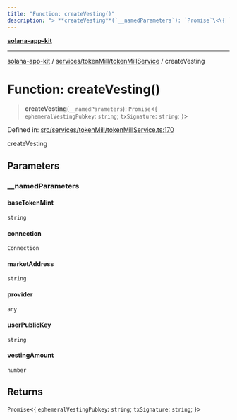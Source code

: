 ```yaml
---
title: "Function: createVesting()"
description: "> **createVesting**(`__namedParameters`): `Promise`\<\{ `ephemeralVestingPubkey`: `string`; `txSignature`: `string`; \}\>"
---
```


[**solana-app-kit**](../../../../README.mdx)

***

[solana-app-kit](../../../../README.mdx) / [services/tokenMill/tokenMillService](../README.mdx) / createVesting

# Function: createVesting()

> **createVesting**(`__namedParameters`): `Promise`\<\{ `ephemeralVestingPubkey`: `string`; `txSignature`: `string`; \}\>

Defined in: [src/services/tokenMill/tokenMillService.ts:170](https://github.com/SendArcade/solana-social-starter/blob/b27156124ee1831d644b1af765e8d55a2885cd4f/src/services/tokenMill/tokenMillService.ts#L170)

createVesting

## Parameters

### \_\_namedParameters

#### baseTokenMint

`string`

#### connection

`Connection`

#### marketAddress

`string`

#### provider

`any`

#### userPublicKey

`string`

#### vestingAmount

`number`

## Returns

`Promise`\<\{ `ephemeralVestingPubkey`: `string`; `txSignature`: `string`; \}\>
